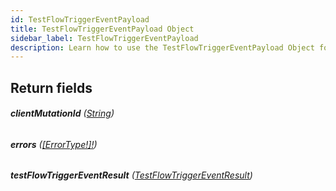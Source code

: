 ```yaml
---
id: TestFlowTriggerEventPayload
title: TestFlowTriggerEventPayload Object
sidebar_label: TestFlowTriggerEventPayload
description: Learn how to use the TestFlowTriggerEventPayload Object for Builder's API.
---
```


## Return fields

###### <b>clientMutationId</b> ([String](/self-managed/composer/builder/api/schema/scalar/String.mdx))

###### <b>errors</b> ([[ErrorType!]!](/self-managed/composer/builder/api/schema/object/ErrorType.mdx))

###### <b>testFlowTriggerEventResult</b> ([TestFlowTriggerEventResult](/self-managed/composer/builder/api/schema/object/TestFlowTriggerEventResult.mdx))
